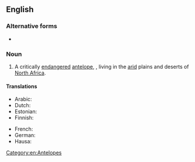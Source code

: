 ==English==

===Alternative forms===
* {{l|en|scimitar oryx}}

===Noun===
{{en-noun|es|scimitar-horned oryx|head=[[scimitar]]-[[horned]] [[oryx]]}}

# A critically [[endangered]] [[antelope]], {{taxlink|Oryx dammah|species|noshow=1}}, living in the [[arid]] plains and deserts of [[North Africa]].

====Translations====
{{trans-top|''Oryx dammah''}}
* Arabic: {{t-needed|ar}}
* Dutch: {{t|nl|sabelantilope|m}}
* Estonian: {{t|et|mõõksarv-orüks}}
* Finnish: {{t|fi|sapelibeisa}}
{{trans-mid}}
* French: {{t+|fr|oryx algazelle|m}}
* German: {{t|de|Säbelantilope|f}}
* Hausa: {{t|ha|mariri}}
{{trans-bottom}}

[[Category:en:Antelopes]]